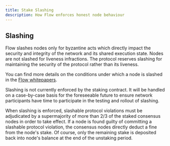 ```yaml
---
title: Stake Slashing
description: How Flow enforces honest node behaviour
---
```


## Slashing

Flow slashes nodes only for byzantine acts which directly impact 
the security and integrity of the network and its shared execution state. 
Nodes are not slashed for liveness infractions. 
The protocol reserves slashing for maintaining the security of the protocol rather than its liveness.

You can find more details on the conditions under which a node is slashed 
in the [Flow whitepapers](https://www.onflow.org/technical-paper).

Slashing is not currently enforced by the staking contract. 
It will be handled on a case-by-case basis for the foreseeable future 
to ensure network participants have time to participate in the testing and rollout of slashing. 

When slashing is enforced, slashable protocol violations must be adjudicated by a supermajority 
of more than 2/3 of the staked consensus nodes in order to take effect.
If a node is found guilty of committing a slashable protocol violation, 
the consensus nodes directly deduct a fine from the node's stake. 
Of course, only the remaining stake is deposited back into node's balance
at the end of the unstaking period.